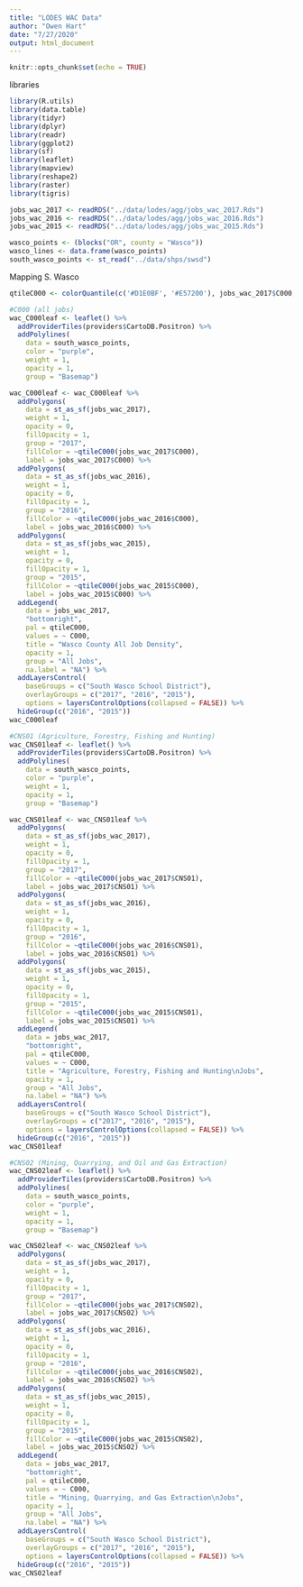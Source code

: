 ```yaml
---
title: "LODES WAC Data"
author: "Owen Hart"
date: "7/27/2020"
output: html_document
---
```


```r
knitr::opts_chunk$set(echo = TRUE)
```

libraries
```r
library(R.utils)
library(data.table)
library(tidyr)
library(dplyr)
library(readr)
library(ggplot2)
library(sf)
library(leaflet)
library(mapview)
library(reshape2)
library(raster)
library(tigris)
```


```r
jobs_wac_2017 <- readRDS("../data/lodes/agg/jobs_wac_2017.Rds")
jobs_wac_2016 <- readRDS("../data/lodes/agg/jobs_wac_2016.Rds")
jobs_wac_2015 <- readRDS("../data/lodes/agg/jobs_wac_2015.Rds")

wasco_points <- (blocks("OR", county = "Wasco"))
wasco_lines <- data.frame(wasco_points)
south_wasco_points <- st_read("../data/shps/swsd")
```

Mapping S. Wasco
```r
qtileC000 <- colorQuantile(c('#D1E0BF', '#E57200'), jobs_wac_2017$C000, 5)

#C000 (all jobs)
wac_C000leaf <- leaflet() %>%
  addProviderTiles(providers$CartoDB.Positron) %>%
  addPolylines(
    data = south_wasco_points,
    color = "purple",
    weight = 1,
    opacity = 1,
    group = "Basemap")

wac_C000leaf <- wac_C000leaf %>%
  addPolygons(
    data = st_as_sf(jobs_wac_2017),
    weight = 1,
    opacity = 0,
    fillOpacity = 1,
    group = "2017",
    fillColor = ~qtileC000(jobs_wac_2017$C000),
    label = jobs_wac_2017$C000) %>%
  addPolygons(
    data = st_as_sf(jobs_wac_2016),
    weight = 1,
    opacity = 0,
    fillOpacity = 1,
    group = "2016",
    fillColor = ~qtileC000(jobs_wac_2016$C000),
    label = jobs_wac_2016$C000) %>%
  addPolygons(
    data = st_as_sf(jobs_wac_2015),
    weight = 1,
    opacity = 0,
    fillOpacity = 1,
    group = "2015",
    fillColor = ~qtileC000(jobs_wac_2015$C000),
    label = jobs_wac_2015$C000) %>%
  addLegend(
    data = jobs_wac_2017,
    "bottomright",
    pal = qtileC000,
    values = ~ C000,
    title = "Wasco County All Job Density",
    opacity = 1,
    group = "All Jobs",
    na.label = "NA") %>%
  addLayersControl(
    baseGroups = c("South Wasco School District"),
    overlayGroups = c("2017", "2016", "2015"),
    options = layersControlOptions(collapsed = FALSE)) %>%
  hideGroup(c("2016", "2015"))
wac_C000leaf
```


```r
#CNS01 (Agriculture, Forestry, Fishing and Hunting)
wac_CNS01leaf <- leaflet() %>%
  addProviderTiles(providers$CartoDB.Positron) %>%
  addPolylines(
    data = south_wasco_points,
    color = "purple",
    weight = 1,
    opacity = 1,
    group = "Basemap")

wac_CNS01leaf <- wac_CNS01leaf %>%
  addPolygons(
    data = st_as_sf(jobs_wac_2017),
    weight = 1,
    opacity = 0,
    fillOpacity = 1,
    group = "2017",
    fillColor = ~qtileC000(jobs_wac_2017$CNS01),
    label = jobs_wac_2017$CNS01) %>%
  addPolygons(
    data = st_as_sf(jobs_wac_2016),
    weight = 1,
    opacity = 0,
    fillOpacity = 1,
    group = "2016",
    fillColor = ~qtileC000(jobs_wac_2016$CNS01),
    label = jobs_wac_2016$CNS01) %>%
  addPolygons(
    data = st_as_sf(jobs_wac_2015),
    weight = 1,
    opacity = 0,
    fillOpacity = 1,
    group = "2015",
    fillColor = ~qtileC000(jobs_wac_2015$CNS01),
    label = jobs_wac_2015$CNS01) %>%
  addLegend(
    data = jobs_wac_2017,
    "bottomright",
    pal = qtileC000,
    values = ~ C000,
    title = "Agriculture, Forestry, Fishing and Hunting\nJobs",
    opacity = 1,
    group = "All Jobs",
    na.label = "NA") %>%
  addLayersControl(
    baseGroups = c("South Wasco School District"),
    overlayGroups = c("2017", "2016", "2015"),
    options = layersControlOptions(collapsed = FALSE)) %>%
  hideGroup(c("2016", "2015"))
wac_CNS01leaf
```

```r
#CNS02 (Mining, Quarrying, and Oil and Gas Extraction)
wac_CNS02leaf <- leaflet() %>%
  addProviderTiles(providers$CartoDB.Positron) %>%
  addPolylines(
    data = south_wasco_points,
    color = "purple",
    weight = 1,
    opacity = 1,
    group = "Basemap")

wac_CNS02leaf <- wac_CNS02leaf %>%
  addPolygons(
    data = st_as_sf(jobs_wac_2017),
    weight = 1,
    opacity = 0,
    fillOpacity = 1,
    group = "2017",
    fillColor = ~qtileC000(jobs_wac_2017$CNS02),
    label = jobs_wac_2017$CNS02) %>%
  addPolygons(
    data = st_as_sf(jobs_wac_2016),
    weight = 1,
    opacity = 0,
    fillOpacity = 1,
    group = "2016",
    fillColor = ~qtileC000(jobs_wac_2016$CNS02),
    label = jobs_wac_2016$CNS02) %>%
  addPolygons(
    data = st_as_sf(jobs_wac_2015),
    weight = 1,
    opacity = 0,
    fillOpacity = 1,
    group = "2015",
    fillColor = ~qtileC000(jobs_wac_2015$CNS02),
    label = jobs_wac_2015$CNS02) %>%
  addLegend(
    data = jobs_wac_2017,
    "bottomright",
    pal = qtileC000,
    values = ~ C000,
    title = "Mining, Quarrying, and Gas Extraction\nJobs",
    opacity = 1,
    group = "All Jobs",
    na.label = "NA") %>%
  addLayersControl(
    baseGroups = c("South Wasco School District"),
    overlayGroups = c("2017", "2016", "2015"),
    options = layersControlOptions(collapsed = FALSE)) %>%
  hideGroup(c("2016", "2015"))
wac_CNS02leaf
```
